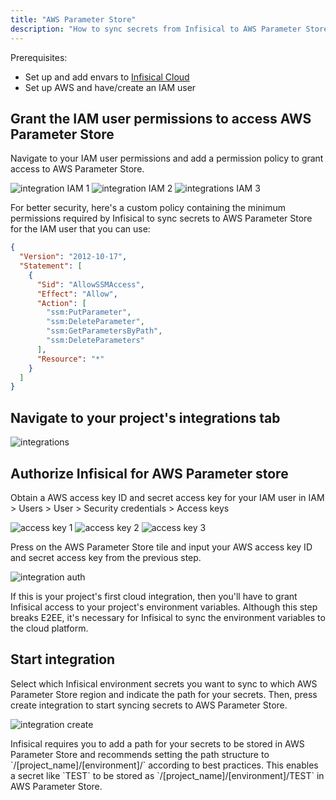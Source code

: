 ```yaml
---
title: "AWS Parameter Store"
description: "How to sync secrets from Infisical to AWS Parameter Store"
---
```


Prerequisites:

- Set up and add envars to [Infisical Cloud](https://app.infisical.com)
- Set up AWS and have/create an IAM user

## Grant the IAM user permissions to access AWS Parameter Store

Navigate to your IAM user permissions and add a permission policy to grant access to AWS Parameter Store.

![integration IAM 1](../../images/integrations-aws-iam-1.png)
![integration IAM 2](../../images/integrations-aws-parameter-store-iam-2.png)
![integrations IAM 3](../../images/integrations-aws-parameter-store-iam-3.png)

For better security, here's a custom policy containing the minimum permissions required by Infisical to sync secrets to AWS Parameter Store for the IAM user that you can use:

```json
{
  "Version": "2012-10-17",
  "Statement": [
    {
      "Sid": "AllowSSMAccess",
      "Effect": "Allow",
      "Action": [
        "ssm:PutParameter",
        "ssm:DeleteParameter",
        "ssm:GetParametersByPath",
        "ssm:DeleteParameters"
      ],
      "Resource": "*"
    }
  ]
}
```

## Navigate to your project's integrations tab

![integrations](../../images/integrations.png)

## Authorize Infisical for AWS Parameter store

Obtain a AWS access key ID and secret access key for your IAM user in IAM > Users > User > Security credentials > Access keys

![access key 1](../../images/integrations-aws-access-key-1.png)
![access key 2](../../images/integrations-aws-access-key-2.png)
![access key 3](../../images/integrations-aws-access-key-3.png)

Press on the AWS Parameter Store tile and input your AWS access key ID and secret access key from the previous step.

![integration auth](../../images/integrations-aws-parameter-store-auth.png)

<Info>
  If this is your project's first cloud integration, then you'll have to grant
  Infisical access to your project's environment variables. Although this step
  breaks E2EE, it's necessary for Infisical to sync the environment variables to
  the cloud platform.
</Info>

## Start integration

Select which Infisical environment secrets you want to sync to which AWS Parameter Store region and indicate the path for your secrets. Then, press create integration to start syncing secrets to AWS Parameter Store.

![integration create](../../images/integrations-aws-parameter-store-create.png)

<Tip>
  Infisical requires you to add a path for your secrets to be stored in AWS
  Parameter Store and recommends setting the path structure to
  `/[project_name]/[environment]/` according to best practices. This enables a
  secret like `TEST` to be stored as `/[project_name]/[environment]/TEST` in AWS
  Parameter Store.
</Tip>
